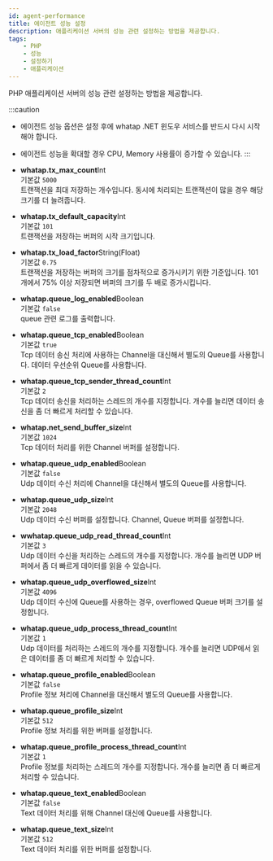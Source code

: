 ```yaml
---
id: agent-performance
title: 에이전트 성능 설정
description: 애플리케이션 서버의 성능 관련 설정하는 방법을 제공합니다.
tags:
    - PHP
    - 성능
    - 설정하기
    - 애플리케이션
---
```


PHP 애플리케이션 서버의 성능 관련 설정하는 방법을 제공합니다.

:::caution
* 에이전트 성능 옵션은 설정 후에 whatap .NET 윈도우 서비스를 반드시 다시 시작해야 합니다.
* 에이전트 성능을 확대할 경우 CPU, Memory 사용률이 증가할 수 있습니다.
:::

* **whatap.tx_max_count**<span class='type'>Int</span><br/>
    기본값 `5000`<br/>
    트랜잭션을 최대 저장하는 개수입니다. 동시에 처리되는 트랜잭션이 많을 경우 해당 크기를 더 늘려줍니다.

* **whatap.tx_default_capacity**<span class='type'>Int</span><br/>
    기본값 `101`<br/>
    트랜잭션을 저장하는 버퍼의 시작 크기입니다.

<!-- "0.75"?? -->
* **whatap.tx_load_factor**<span class='type'>String(Float)</span><br/>
    기본값 `0.75`<br/>
    트랜잭션을 저장하는 버퍼의 크기를 점차적으로 증가시키기 위한 기준입니다. 101개에서 75% 이상 저장되면 버퍼의 크기를 두 배로 증가시킵니다.

* **whatap.queue_log_enabled**<span class='type'>Boolean</span><br/>
    기본값 `false`<br/>
    queue 관련 로그를 출력합니다.

* **whatap.queue_tcp_enabled**<span class='type'>Boolean</span><br/>
    기본값 `true`<br/>
    Tcp 데이터 송신 처리에 사용하는 Channel을 대신해서 별도의 Queue를 사용합니다. 데이터 우선순위 Queue를 사용합니다.

* **whatap.queue_tcp_sender_thread_count**<span class='type'>Int</span><br/>
    기본값 `2`<br/>
    Tcp 데이터 송신을 처리하는 스레드의 개수를 지정합니다. 개수를 늘리면 데이터 송신을 좀 더 빠르게 처리할 수 있습니다.

* **whatap.net_send_buffer_size**<span class='type'>Int</span><br/>
    기본값 `1024`<br/>
    Tcp 데이터 처리를 위한 Channel 버퍼를 설정합니다.

* **whatap.queue_udp_enabled**<span class='type'>Boolean</span><br/>
    기본값 `false`<br/>
    Udp 데이터 수신 처리에 Channel을 대신해서 별도의 Queue를 사용합니다.

* **whatap.queue_udp_size**<span class='type'>Int</span><br/>
    기본값 `2048`<br/>
    Udp 데이터 수신 버퍼를 설정합니다. Channel, Queue 버퍼를 설정합니다.

* **wwhatap.queue_udp_read_thread_count**<span class='type'>Int</span><br/>
    기본값 `3`<br/>
    Udp 데이터 수신을 처리하는 스레드의 개수를 지정합니다. 개수를 늘리면 UDP 버퍼에서 좀 더 빠르게 데이터를 읽을 수 있습니다.

* **whatap.queue_udp_overflowed_size**<span class='type'>Int</span><br/>
    기본값 `4096`<br/>
    Udp 데이터 수신에 Queue를 사용하는 경우, overflowed Queue 버퍼 크기를 설정합니다.

* **whatap.queue_udp_process_thread_count**<span class='type'>Int</span><br/>
    기본값 `1`<br/>
    Udp 데이터를 처리하는 스레드의 개수를 지정합니다. 개수를 늘리면 UDP에서 읽은 데이터를 좀 더 빠르게 처리할 수 있습니다.

* **whatap.queue_profile_enabled**<span class='type'>Boolean</span><br/>
    기본값 `false`<br/>
    Profile 정보 처리에 Channel을 대신해서 별도의 Queue를 사용합니다.

* **whatap.queue_profile_size**<span class='type'>Int</span><br/>
    기본값 `512`<br/>
    Profile 정보 처리를 위한 버퍼를 설정합니다.

* **whatap.queue_profile_process_thread_count**<span class='type'>Int</span><br/>
    기본값 `1`<br/>
    Profile 정보를 처리하는 스레드의 개수를 지정합니다. 개수를 늘리면 좀 더 빠르게 처리할 수 있습니다.

* **whatap.queue_text_enabled**<span class='type'>Boolean</span><br/>
    기본값 `false`<br/>
    Text 데이터 처리를 위해 Channel 대신에 Queue를 사용합니다.

* **whatap.queue_text_size**<span class='type'>Int</span><br/>
    기본값 `512`<br/>
    Text 데이터 처리를 위한 버퍼를 설정합니다.

